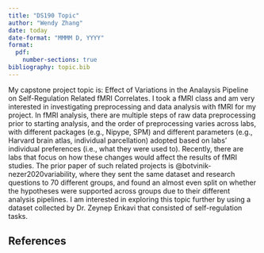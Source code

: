 ```yaml
---
title: "DS190 Topic"
author: "Wendy Zhang"
date: today
date-format: "MMMM D, YYYY"
format:
  pdf:
    number-sections: true
bibliography: topic.bib
---
```


My capstone project topic is: Effect of Variations in the Analaysis Pipeline on Self-Regulation Related fMRI Correlates. I took a fMRI class and am very interested in investigating preprocessing and data analysis with fMRI for my project. In fMRI analysis, there are multiple steps of raw data preprocessing prior to starting analysis, and the order of preprocessing varies across labs, with different packages (e.g., Nipype, SPM) and different parameters (e.g., Harvard brain atlas, individual parcellation) adopted based on labs' individual preferences (i.e., what they were used to). Recently, there are labs that focus on how these changes would affect the results of fMRI studies. The prior paper of such related projects is @botvinik-nezer2020variability, where they sent the same dataset and research questions to 70 different groups, and found an almost even split on whether the hypotheses were supported across groups due to their different analysis pipelines. I am interested in exploring this topic further by using a dataset collected by Dr. Zeynep Enkavi that consisted of self-regulation tasks.

## References
